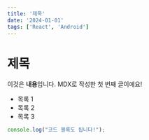 ```yaml
---
title: '제목'
date: '2024-01-01'
tags: ['React', 'Android']
---
```


# 제목

이것은 **내용**입니다.
MDX로 작성한 첫 번째 글이에요!

- 목록 1
- 목록 2
- 목록 3

```javascript
console.log("코드 블록도 됩니다!");